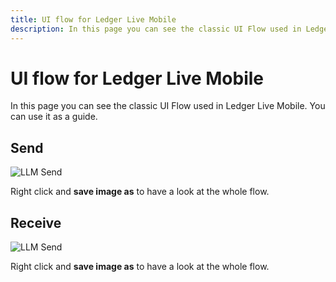 ```yaml
---
title: UI flow for Ledger Live Mobile
description: In this page you can see the classic UI Flow used in Ledger Live Mobile. You can use it as a guide.
---
```



# UI flow for Ledger Live Mobile

In this page you can see the classic UI Flow used in Ledger Live Mobile. You can use it as a guide.


## Send

<Zoom>
	<img
	  alt="LLM Send"
	  src="/blockchain/llm-send.png"
	/>
</Zoom>

Right click and **save image as** to have a look at the whole flow.

## Receive

<Zoom>
	<img
	  alt="LLM Send"
	  src="/blockchain/llm-receive.png"
	/>
</Zoom>

Right click and **save image as** to have a look at the whole flow.
